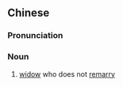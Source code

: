 {{also|贞妇}}
==Chinese==
{{zh-forms|s=贞妇}}

===Pronunciation===
{{zh-pron
|m=zhēnfù
|c=zing1 fu5
|cat=n
}}

===Noun===
{{zh-noun}}

# [[widow]] who does not [[remarry]]